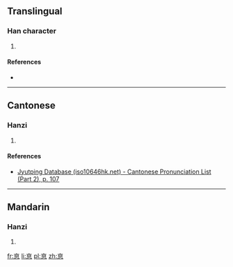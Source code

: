 ==Translingual==

===Han character===
{{Han char|rn=61|rad=心|as=06|sn=10|four=|canj=卜日心 (YAP)|ids=⿳[[亠]][[日]][[心]]}}

# {{defn|Han|sort=心06}}

====References====
* {{Han ref|kx=0386.161|dkj=10617|dj=0718.120|hdz=42292.080|uh=6074|ud=24692}}

----

==Cantonese==

===Hanzi===
{{yue-hanzi|jyut=[[dak1]]|y=dak1}}

# {{defn|lang=yue|sort=心06}}

====References====
* [http://www.iso10646hk.net/jp/document/download.jsp Jyutping Database (iso10646hk.net) - Cantonese Pronunciation List (Part 2), p. 107]

----

==Mandarin==

===Hanzi===
{{cmn-hanzi|pin=[[dé]] ([[de2]])|wg=te<sup>2</sup>}}

# {{defn|lang=cmn|sort=心06}}

[[fr:恴]]
[[li:恴]]
[[pl:恴]]
[[zh:恴]]
